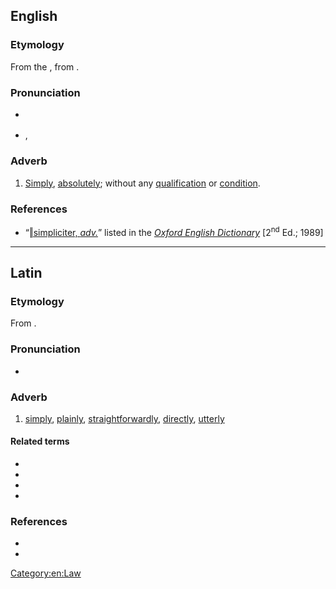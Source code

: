 ==English==

===Etymology===
From the {{etyl|la|en}} {{m|la|simpliciter||simply”, “plainly}}, from {{m|la|simplex||simple}}.

===Pronunciation===
* {{a|Classical}} {{IPA|/simˈpli.ki.teɹ/|lang=en}}
* {{a|RP}} {{enPR|sĭmplĭʹsĭtər}}, {{IPA|/sɪmˈplɪsɪtə/|lang=en}}

===Adverb===
{{en-adv|-}}

# {{lb|en|philosophy|law|originally chiefly in Scots law}} [[simply|Simply]], [[absolutely]]; without any [[qualification]] or [[condition]].

===References===
* “<span class="plainlinks">[http://dictionary.oed.com/cgi/entry/50225146 ‖simpliciter, ''adv.'']</span>” listed in the ''[[w:Oxford English Dictionary|Oxford English Dictionary]]'' [2<sup>nd</sup> Ed.; 1989]

[[Category:en:Law]]

----

==Latin==

===Etymology===
From {{suffix|la|simplex|iter|gloss1=simple, plain}}.

===Pronunciation===
* {{la-IPA}}

===Adverb===
{{la-adv|simpliciter}}

# [[simply]], [[plainly]], [[straightforwardly]], [[directly]], [[utterly]]

====Related terms====
* {{l|la|simplex}}
* {{l|la|simplicābilis}}
* {{l|la|simplicitās}}
* {{l|la|simplus}}

===References===
* {{R:L&S}}
* {{R:Elementary Lewis}}